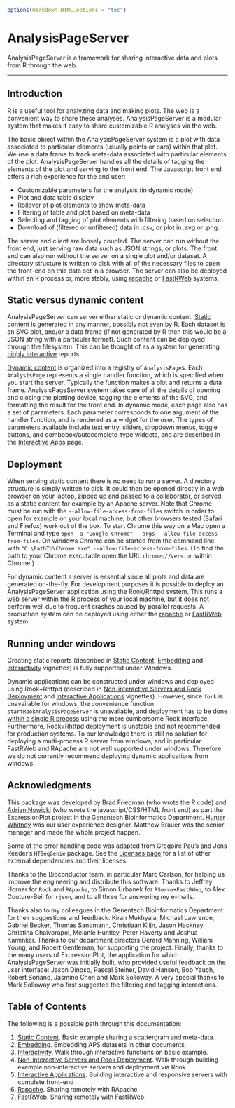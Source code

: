 <!--
%\VignetteEngine{knitr::knitr}
%\VignetteIndexEntry{0. AnalysisPageServer}
-->
<link rel="stylesheet" type="text/css" href="AnalysisPageServer.css">


```r
options(markdown.HTML.options = "toc")
```


# AnalysisPageServer

AnalysisPageServer is a framework for sharing interactive data and
plots from R through the web.


------

## Introduction


R is a useful tool for analyzing data and making plots. The web is a
convenient way to share these analyses. AnalysisPageServer is a
modular system that makes it easy to share customizable R analyses via
the web.

The basic object within the AnalysisPageServer system is a plot with
data associated to particular elements (usually points or bars) within
that plot. We use a data.frame to track meta-data associated with
particular elements of the plot. AnalysisPageServer handles all the
details of tagging the elements of the plot and serving to the front
end. The Javascript front end offers a rich experience for the end
user:

* Customizable parameters for the analysis (in dynamic mode)
* Plot and data table display
* Rollover of plot elements to show meta-data
* Filtering of table and plot based on meta-data
* Selecting and tagging of plot elements with filtering based on selection
* Download of (filtered or unfiltered) data in .csv, or plot in .svg or .png.

The server and client are loosely coupled. The server can run without the
front end, just serving raw data such as JSON strings, or plots. The front end
can also run without the server on a single plot and/or dataset. A directory
structure is written to disk with all of the necessary files to open
the front-end on this data set in a browser.
The server can also be deployed within an R process or, more stably, using
[rapache](http://rapache.net) or [FastRWeb](http://rforge.net/FastRWeb) systems.


## Static versus dynamic content

AnalysisPageServer can server either static or dynamic content. [Static
content](StaticContent.html) is generated in any manner, possibly not even by R. Each
dataset is an SVG plot, and/or a data frame (if not generated by R
then this would be a JSON string with a particular format). Such
content can be deployed through the filesystem. This can be thought of
as a system for generating [highly interactive](Interactivity.html) reports.

[Dynamic content](ExampleServers.html) is organized into a registry of `AnalysisPage`s. Each
`AnalysisPage` represents a single handler function, which is specified
when you start the server. Typically the function makes a plot and
returns a data frame. AnalysisPageServer system takes care of all the
details of opening and closing the plotting device, tagging the
elements of the SVG, and formatting the result for the front end. In
dynamic mode, each page also has a set of parameters. Each parameter
corresponds to one argument of the handler function, and is rendered
as a widget for the user. The types of parameters available include
text entry, sliders, dropdown menus, toggle buttons, and
combobox/autocomplete-type widgets, and are described in the [Interactive Apps](InteractiveApps.html)
page.

## Deployment

When serving static content there is no need to run a server. A
directory structure is simply written to disk. It could then be opened
directly in a web browser on your laptop, zipped up and passed to a
collaborator, or served as a static content for example by an Apache
server. Note that Chrome must be run with the `--allow-file-access-from-files`
switch in order to open for example on your local machine, but other browsers tested (Safari and Firefox)
work out of the box. To start Chrome this way on a Mac 
open a Terminal and type `open -a "Google Chrome" --args --allow-file-access-from-files`.
On windows Chrome can be started from the command line  with `"C:\PathTo\Chrome.exe" --allow-file-access-from-files`.
(To find the path to your Chrome executable open the URL `chrome://version` within Chrome.)

For dynamic content a server is essential since all plots and data are
generated on-the-fly. For development purposes it is possible to
deploy an AnalysisPageServer application using the Rook/Rhttpd
system. This runs a web server within the R process of your local
machine, but it does not perform well due to frequent crashes
caused by parallel requests. A production system can be
deployed using either the [rapache](ApacheDeployment.html) or [FastRWeb](FastRWebDeployment.html) system.

## Running under windows

Creating static reports (described in [Static Content](StaticContent.html), [Embedding](embedding.html)
and [Interactivity](Interactivity.html) vignettes) is fully supported under Windows.

Dynamic applications can be
constructed under windows and deployed using Rook+Rhttpd (described in [Non-interactive Servers and Rook Deployment](ExampleServers.html) and
[Interactive Applications](InteractiveApps.html) vignettes). However, since `fork` is unavailable for
windows, the convenience function `startRookAnalysisPageServer` is unavailable, and deployment has to be
done [within a single R process](ExampleServers.html#toc_4) using the more cumbersome Rook interface.
Furthermore, Rook+Rhttpd deployment is unstable and not recommended for production systems.
To our knowledge there is still no solution for deploying a multi-process R server from windows, and in
particular FastRWeb and RApache are not well supported under windows. Therefore
we do not currently recommend deploying dynamic applications from windows.

## Acknowledgments

This package was developed by Brad Friedman (who wrote the R code) and [Adrian Nowicki](http://www.adrian-nowicki.com/)
(who wrote the javascript/CSS/HTML front end) as part the ExpressionPlot
project in the Genentech Bioinformatics Department. [Hunter Whitney](http://hunterwhitney.com)
was our user experience designer. Matthew Brauer was the senior manager and made the whole project happen.

Some of the error handling code was
adapted from Gregoire Pau's and Jens Reeder's `HTSeqGenie` package.
See the [Licenses page](Licenses.html) for a list of other external dependencies and their licenses.

Thanks to the Bioconductor team, in particular Marc Carlson, for helping us improve the engineering and distribute
this software. Thanks to Jeffrey Horner for `Rook` and `RApache`, to Simon Urbanek for `RServe+FastRWeb`, to
Alex Couture-Beil for `rjson`, and to all three for answering my e-mails.

Thanks also to my colleagues in the Genentech Bioinformatics Department for their suggestions and feedback:
Kiran Mukhyala, Michael Lawrence, Gabriel Becker, Thomas Sandmann, Christiaan Klijn, Jason Hackney,
Christina Chaivorapol, Melanie Huntley, Peter Haverty and Joshua Kaminker.
Thanks to our department directors Gerard Manning, William Young, and Robert Gentleman, for supporting
the project.
Finally, thanks to the many users of ExpressionPlot, the application for which AnalysisPageServer was
initially built,
who provided useful feedback on the user interface:
Jason Dinoso, Pascal Steiner, David Hansen, Bob Yauch, Robert Soriano, Jasmine Chen and Mark Solloway.
A very special thanks to Mark Solloway who first suggested the filtering and tagging interactions.

## Table of Contents

The following is a possible path through this documentation:

1. [Static Content](StaticContent.html). Basic example sharing a scattergram and meta-data.
1. [Embedding](embedding.html). Embedding APS datasets in other documents.
1. [Interactivity](Interactivity.html). Walk through interactive functions on basic example.
1. [Non-interactive Servers and Rook Deployment](ExampleServers.html). Walk through building example non-interactive servers and deployment via Rook.
1. [Interactive Applications](InteractiveApps.html). Building interactive and responsive servers with complete front-end
1. [Rapache](ApacheDeployment.html). Sharing remotely with RApache.
1. [FastRWeb](FastRWebDeployment.html). Sharing remotely with FastRWeb.
